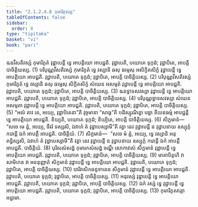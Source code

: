 ```yaml
---
title: "2.1.2.4.8 កុមារិភូតវគ្គ"
tableOfContents: false
sidebar:
  order: 8
type: "tipitaka"
basket: "vi"
book: "pari"
---
```



<DynamicBreadcrumb />

<Division number="238" book="pari">

<Paragraph number="954" book="pari">
ឩនវីសតិវស្សំ កុមារិភូតំ វុដ្ឋាបេន្តី ទ្វេ អាបត្តិយោ អាបជ្ជតិ. វុដ្ឋាបេតិ, បយោគេ ទុក្កដំ; វុដ្ឋាបិតេ, អាបត្តិ បាចិត្តិយស្ស. (1)
</Paragraph>

<Paragraph number="955" book="pari">
បរិបុណ្ណវីសតិវស្សំ កុមារិភូតំ ទ្វេ វស្សានិ ឆសុ ធម្មេសុ អសិក្ខិតសិក្ខំ វុដ្ឋាបេន្តី ទ្វេ អាបត្តិយោ អាបជ្ជតិ. វុដ្ឋាបេតិ, បយោគេ ទុក្កដំ; វុដ្ឋាបិតេ, អាបត្តិ បាចិត្តិយស្ស. (2)
</Paragraph>

<Paragraph number="956" book="pari">
បរិបុណ្ណវីសតិវស្សំ កុមារិភូតំ ទ្វេ វស្សានិ ឆសុ ធម្មេសុ សិក្ខិតសិក្ខំ សំឃេន អសម្មតំ វុដ្ឋាបេន្តី ទ្វេ អាបត្តិយោ អាបជ្ជតិ. វុដ្ឋាបេតិ, បយោគេ ទុក្កដំ; វុដ្ឋាបិតេ, អាបត្តិ បាចិត្តិយស្ស. (3)
</Paragraph>

<Paragraph number="957" book="pari">
ឩនទ្វាទសវស្សា វុដ្ឋាបេន្តី ទ្វេ អាបត្តិយោ អាបជ្ជតិ. វុដ្ឋាបេតិ, បយោគេ ទុក្កដំ; វុដ្ឋាបិតេ, អាបត្តិ បាចិត្តិយស្ស. (4)
</Paragraph>

<Paragraph number="958" book="pari">
បរិបុណ្ណទ្វាទសវស្សា សំឃេន អសម្មតា វុដ្ឋាបេន្តី ទ្វេ អាបត្តិយោ អាបជ្ជតិ. វុដ្ឋាបេតិ, បយោគេ ទុក្កដំ; វុដ្ឋាបិតេ, អាបត្តិ បាចិត្តិយស្ស. (5)
</Paragraph>

<Paragraph number="959" book="pari">
“អលំ តាវ តេ, អយ្យេ, វុដ្ឋាបិតេនា”តិ វុច្ចមានា “សាធូ”តិ បដិស្សុណិត្វា បច្ឆា ខីយនធម្មំ អាបជ្ជន្តី ទ្វេ អាបត្តិយោ អាបជ្ជតិ. ខិយ្យតិ, បយោគេ ទុក្កដំ; ខិយ្យិតេ, អាបត្តិ បាចិត្តិយស្ស. (6)
</Paragraph>

<Paragraph number="960" book="pari">
សិក្ខមានំ—  “សចេ មេ ត្វំ, អយ្យេ, ចីវរំ ទស្សសិ, ឯវាហំ តំ វុដ្ឋាបេស្សាមី”តិ វត្វា នេវ វុដ្ឋាបេន្តី ន វុដ្ឋាបនាយ ឧស្សុក្កំ ករោន្តី ឯកំ អាបត្តឹ អាបជ្ជតិ. បាចិត្តិយំ. (7)
</Paragraph>

<Paragraph number="961" book="pari">
សិក្ខមានំ—  “សចេ មំ ត្វំ, អយ្យេ, ទ្វេ វស្សានិ អនុពន្ធិស្សសិ, ឯវាហំ តំ វុដ្ឋាបេស្សាមី”តិ វត្វា នេវ វុដ្ឋាបេន្តី ន វុដ្ឋាបនាយ ឧស្សុក្កំ ករោន្តី ឯកំ អាបត្តឹ អាបជ្ជតិ. បាចិត្តិយំ. (8)
</Paragraph>

<Paragraph number="962" book="pari">
បុរិសសំសដ្ឋំ កុមារកសំសដ្ឋំ ចណ្ឌឹ សោកាវាសំ សិក្ខមានំ វុដ្ឋាបេន្តី ទ្វេ អាបត្តិយោ អាបជ្ជតិ. វុដ្ឋាបេតិ, បយោគេ ទុក្កដំ; វុដ្ឋាបិតេ, អាបត្តិ បាចិត្តិយស្ស. (9)
</Paragraph>

<Paragraph number="963" book="pari">
មាតាបិតូហិ វា សាមិកេន វា អននុញ្ញាតំ សិក្ខមានំ វុដ្ឋាបេន្តី ទ្វេ អាបត្តិយោ អាបជ្ជតិ. វុដ្ឋាបេតិ, បយោគេ ទុក្កដំ; វុដ្ឋាបិតេ, អាបត្តិ បាចិត្តិយស្ស. (10)
</Paragraph>

<Paragraph number="964" book="pari">
បារិវាសិកឆន្ទទានេន សិក្ខមានំ វុដ្ឋាបេន្តី ទ្វេ អាបត្តិយោ អាបជ្ជតិ. វុដ្ឋាបេតិ, បយោគេ ទុក្កដំ; វុដ្ឋាបិតេ, អាបត្តិ បាចិត្តិយស្ស. (11)
</Paragraph>

<Paragraph number="965" book="pari">
អនុវស្សំ វុដ្ឋាបេន្តី ទ្វេ អាបត្តិយោ អាបជ្ជតិ. វុដ្ឋាបេតិ, បយោគេ ទុក្កដំ; វុដ្ឋាបិតេ, អាបត្តិ បាចិត្តិយស្ស. (12)
</Paragraph>

<Paragraph number="966" book="pari">
ឯកំ វស្សំ ទ្វេ វុដ្ឋាបេន្តី ទ្វេ អាបត្តិយោ អាបជ្ជតិ. វុដ្ឋាបេតិ, បយោគេ ទុក្កដំ; វុដ្ឋាបិតេ, អាបត្តិ បាចិត្តិយស្ស. (13)

</Paragraph>
</Division>

<Paragraph number="967" type="center" book="pari">
កុមារិភូតវគ្គោ អដ្ឋមោ.
</Paragraph>